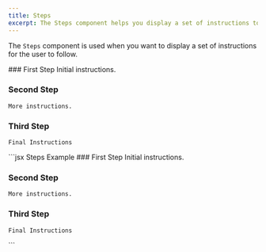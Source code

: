 ```yaml
---
title: Steps
excerpt: The Steps component helps you display a set of instructions to the user. 
---
```


The `Steps` component is used when you want to display a set of instructions for the user to follow. 

<Steps>
  ### First Step
    Initial instructions.

  ### Second Step
    More instructions.
  
  ### Third Step
    Final Instructions
</Steps>

<Aside>

<CodeBlock title="Markdown">
```jsx Steps Example
<Steps>
  ### First Step
    Initial instructions.

  ### Second Step
    More instructions.
  
  ### Third Step
    Final Instructions
</Steps>
```
</CodeBlock>

</Aside>